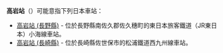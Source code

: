 {{NoteTA
|T=zh-hans:高岩站;zh-hk:高岩站;zh-tw:高岩車站;
|1=zh-hans:高岩站;zh-hk:高岩站;zh-tw:高岩車站;
}}
'''高岩站'''（{{jpn|j=高岩駅|hg=たかいわえき}}）可能意指下列日本車站：

* [[高岩站_(長野縣)|高岩站 (長野縣)]] - 位於長野縣南佐久郡佐久穗町的東日本旅客鐵道（JR東日本）小海線車站。
* [[高岩站_(長崎縣)|高岩站 (長崎縣)]] - 位於長崎縣佐世保市的松浦鐵道西九州線車站。

{{disambig|Cat=三字車站名消歧義}}